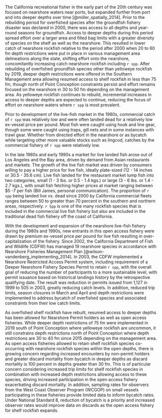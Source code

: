 
The California recreational fisher in the early part of the 20th century was focused on nearshore waters near ports, but expanded further from port and into deeper depths over time [@miller_spatially_2014].  Prior to the rebuilding period for overfished species after the groundfish fishery disaster was declared in 2000, there was access to all depths and year-round seasons for groundfish.  Access to deeper depths during this period spread effort over a larger area and filled bag limits with a greater diversity of species on the shelf as well as the nearshore.  This resulted in lower catch of nearshore rockfish relative to the period after 2000 when 20 to 60 fm depth restrictions were put in place in various management area delineations along the state, shifting effort onto the nearshore, concomitantly increasing catch nearshore rockfish including `r spp`.  After rebuilding of overfished groundfish species other than yelloweye rockfish by 2019, deeper depth restrictions were offered in the Southern Management area allowing resumed access to shelf rockfish in less than 75 fm, though north of Point Conception constraints persist and effort remains focused on the nearshore in 30 to 50 fm depending on the management area.  As yelloweye rockfish continues to rebuild, incremental increases in access to deeper depths are expected to continue, reducing the focus of effort on nearshore waters where `r spp` is most prevalent.

Prior to development of the live-fish market in the 1980s, commercial catch of `r spp` was relatively low and were often landed dead for a relatively low ex-vessel price per pound. Most fish were caught using hook and line gear, though some were caught using traps, gill nets and in some instances with trawl gear. Whether from directed effort in the nearshore or as bycatch while targeting other more valuable stocks such as lingcod, catches by the commercial fishery of `r spp` were relatively low.  

In the late 1980s and early 1990s a market for live landed fish arose out of Los Angeles and the Bay area, driven by demand from Asian restaurants and markets. The growth of the live fish market was driven by consumers willing to pay a higher price for live fish, ideally plate-sized (12 - 14 inches or 30.5 - 35.6 cm). Live fish landed for the restaurant market lump fish into two categories, small (1 - 3 lbs. or 0.5 - 1.4 kgs.) or large (3 - 6 lbs. or 1.4 - 2.7 kgs.), with small fish fetching higher prices at market ranging between $5 -7 per fish (Bill James, personal communication).  The proportion of `r spp` being landed live vs. dead since 2000 by California commercial fleets ranges between 50 to greater than 70 percent in the southern and northern areas, respectively. `r Spp` is one of the many rockfish species that is included in the commercial live fish fishery but also are included in the traditional dead fish fishery off the coast of California. 
 
With the development and expansion of the nearshore live-fish fishery during the 1980s and 1990s, new entrants in this open access fishery were drawn by premium ex-vessel price per pound for live fish resulting in over-capitalization of the fishery. Since 2002, the California Department of Fish and Wildlife (CDFW) has managed 19 nearshore species in accordance with Nearshore Fisheries Management Plan [@wilson-vandenberg_implementing_2014]. In 2003, the CDFW implemented a Nearshore Restricted Access Permit system, including requirement of a Deeper Nearshore Fishery Species Permit to retain `r spp`, with the overall goal of reducing the number of participants to a more sustainable level, with permit issuance based on historical landings history by the retrospective qualifying date.  The result was reduction in permits issued from 1,127 in 1999 to 505 in 2003, greatly reducing catch levels.  In addition, reduced trip limits, season closures in March and April and depth restrictions were implemented to address bycatch of overfished species and associated constraints from their low catch limits.   
 
As overfished shelf rockfish have rebuilt, resumed access to deeper depths has been allowed for Nearshore Permit holders as well as open access fisheries. While deeper depth restrictions of 75 fm were implemented in 2019 south of Point Conception where yelloweye rockfish are uncommon, it still constrains depth restrictions north of Point Conception where depth restrictions are 30 to 40 fm since 2015 depending on the management area. As open access fisheries allowed to retain shelf rockfish species co-occurring with nearshore rockfish species within the open depths, there is growing concern regarding increased encounters by non-permit holders and greater discard mortality from bycatch in deeper depths as discard mortality is 100 percent in depths greater than 30 fm.  This is of particular concern considering increased trip limits for shelf rockfish species in combination with increased depth restrictions allowing access to these species, driving increased participation in the open access fishery exacerbating discard mortality.  In addition, sampling rates for observers from the West Coast Observer Program (WCGOP) on small vessels participating in these fisheries provide limited data to inform bycatch rates.  Under National Standard 8, reduction of bycatch is a priority and increased observer rates would improve data on discards as the open access fishery for shelf rockfish expands.
 